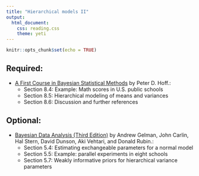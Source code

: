 ```yaml
---
title: "Hierarchical models II"
output: 
  html_document:
    css: reading.css
    theme: yeti
---
```


```r
knitr::opts_chunk$set(echo = TRUE)
```


## Required:

- [A First Course in Bayesian Statistical Methods](https://www.amazon.com/Bayesian-Statistical-Methods-Springer-Statistics/dp/0387922997) by Peter D. Hoff.:
    + Section 8.4: Example: Math scores in U.S. public schools
    + Section 8.5: Hierarchical modeling of means and variances
    + Section 8.6: Discussion and further references
    

## Optional:

- [Bayesian Data Analysis (Third Edition)](http://www.amazon.com/Bayesian-Analysis-Chapman-Statistical-Science/dp/1439840954/) by Andrew Gelman, John Carlin, Hal Stern, David Dunson, Aki Vehtari, and Donald Rubin.:
    + Section 5.4: Estimating exchangeable parameters for a normal model
    + Section 5.5: Example: parallel experiments in eight schools
    + Section 5.7: Weakly informative priors for hierarchical variance parameters
    
    